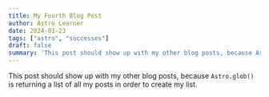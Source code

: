```yaml
---
title: My Fourth Blog Post
author: Astro Learner
date: 2024-01-23
tags: ["astro", "successes"]
draft: false
summary: 'This post should show up with my other blog posts, because Astro.glob() is returning a list of all my posts in order to create my list.'
---
```

This post should show up with my other blog posts, because `Astro.glob()` is returning a list of all my posts in order to create my list.